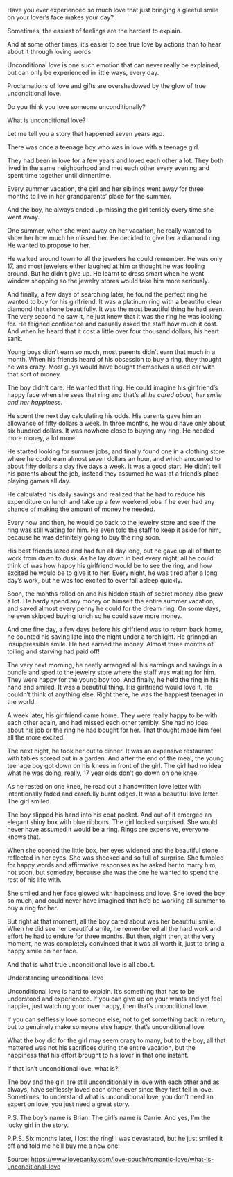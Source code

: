 
<div className={styles["Welcome"]}>

Have you ever experienced so much love that just bringing a gleeful smile on your lover’s face makes your day?

Sometimes, the easiest of feelings are the hardest to explain.

And at some other times, it’s easier to see true love by actions than to hear about it through loving words.

Unconditional love is one such emotion that can never really be explained, but can only be experienced in little ways, every day.

Proclamations of love and gifts are overshadowed by the glow of true unconditional love.

Do you think you love someone unconditionally?

What is unconditional love?

Let me tell you a story that happened seven years ago.

There was once a teenage boy who was in love with a teenage girl.

They had been in love for a few years and loved each other a lot. They both lived in the same neighborhood and met each other every evening and spent time together until dinnertime.

Every summer vacation, the girl and her siblings went away for three months to live in her grandparents’ place for the summer.

And the boy, he always ended up missing the girl terribly every time she went away.

One summer, when she went away on her vacation, he really wanted to show her how much he missed her. He decided to give her a diamond ring. He wanted to propose to her.

He walked around town to all the jewelers he could remember. He was only 17, and most jewelers either laughed at him or thought he was fooling around. But he didn’t give up. He learnt to dress smart when he went window shopping so the jewelry stores would take him more seriously.

And finally, a few days of searching later, he found the perfect ring he wanted to buy for his girlfriend. It was a platinum ring with a beautiful clear diamond that shone beautifully. It was the most beautiful thing he had seen. The very second he saw it, he just knew that it was the ring he was looking for. He feigned confidence and casually asked the staff how much it cost. And when he heard that it cost a little over four thousand dollars, his heart sank.

Young boys didn’t earn so much, most parents didn’t earn that much in a month. When his friends heard of his obsession to buy a ring, they thought he was crazy. Most guys would have bought themselves a used car with that sort of money.

The boy didn’t care. He wanted that ring. He could imagine his girlfriend’s happy face when she sees that ring and that’s all *he cared about, her smile and her happiness.*

He spent the next day calculating his odds. His parents gave him an allowance of fifty dollars a week. In three months, he would have only about six hundred dollars. It was nowhere close to buying any ring. He needed more money, a lot more.

He started looking for summer jobs, and finally found one in a clothing store where he could earn almost seven dollars an hour, and which amounted to about fifty dollars a day five days a week. It was a good start. He didn’t tell his parents about the job, instead they assumed he was at a friend’s place playing games all day.

He calculated his daily savings and realized that he had to reduce his expenditure on lunch and take up a few weekend jobs if he ever had any chance of making the amount of money he needed.

Every now and then, he would go back to the jewelry store and see if the ring was still waiting for him. He even told the staff to keep it aside for him, because he was definitely going to buy the ring soon.

His best friends lazed and had fun all day long, but he gave up all of that to work from dawn to dusk. As he lay down in bed every night, all he could think of was how happy his girlfriend would be to see the ring, and how excited he would be to give it to her. Every night, he was tired after a long day’s work, but he was too excited to ever fall asleep quickly.

Soon, the months rolled on and his hidden stash of secret money also grew a lot. He hardy spend any money on himself the entire summer vacation, and saved almost every penny he could for the dream ring. On some days, he even skipped buying lunch so he could save more money.

And one fine day, a few days before his girlfriend was to return back home, he counted his saving late into the night under a torchlight. He grinned an insuppressible smile. He had earned the money. Almost three months of toiling and starving had paid off!

The very next morning, he neatly arranged all his earnings and savings in a bundle and sped to the jewelry store where the staff was waiting for him. They were happy for the young boy too. And finally, he held the ring in his hand and smiled. It was a beautiful thing. His girlfriend would love it. He couldn’t think of anything else. Right there, he was the happiest teenager in the world.

A week later, his girlfriend came home. They were really happy to be with each other again, and had missed each other terribly. She had no idea about his job or the ring he had bought for her. That thought made him feel all the more excited.



The next night, he took her out to dinner. It was an expensive restaurant with tables spread out in a garden. And after the end of the meal, the young teenage boy got down on his knees in front of the girl. The girl had no idea what he was doing, really, 17 year olds don’t go down on one knee.

As he rested on one knee, he read out a handwritten love letter with intentionally faded and carefully burnt edges. It was a beautiful love letter. The girl smiled.



The boy slipped his hand into his coat pocket. And out of it emerged an elegant shiny box with blue ribbons. The girl looked surprised. She would never have assumed it would be a ring. Rings are expensive, everyone knows that.

When she opened the little box, her eyes widened and the beautiful stone reflected in her eyes. She was shocked and so full of surprise. She fumbled for happy words and affirmative responses as he asked her to marry him, not soon, but someday, because she was the one he wanted to spend the rest of his life with.

She smiled and her face glowed with happiness and love. She loved the boy so much, and could never have imagined that he’d be working all summer to buy a ring for her.

But right at that moment, all the boy cared about was her beautiful smile. When he did see her beautiful smile, he remembered all the hard work and effort he had to endure for three months. But then, right then, at the very moment, he was completely convinced that it was all worth it, just to bring a happy smile on her face.

And that is what true unconditional love is all about.

Understanding unconditional love

Unconditional love is hard to explain. It’s something that has to be understood and experienced. If you can give up on your wants and yet feel happier, just watching your lover happy, then that’s unconditional love.

If you can selflessly love someone else, not to get something back in return, but to genuinely make someone else happy, that’s unconditional love.

What the boy did for the girl may seem crazy to many, but to the boy, all that mattered was not his sacrifices during the entire vacation, but the happiness that his effort brought to his lover in that one instant.

If that isn’t unconditional love, what is?!



The boy and the girl are still unconditionally in love with each other and as always, have selflessly loved each other ever since they first fell in love. Sometimes, to understand what is unconditional love, you don’t need an expert on love, you just need a great story.

P.S. The boy’s name is Brian. The girl’s name is Carrie. And yes, I’m the lucky girl in the story.

P.P.S. Six months later, I lost the ring! I was devastated, but he just smiled it off and told me he’ll buy me a new one!

Source: https://www.lovepanky.com/love-couch/romantic-love/what-is-unconditional-love

</div>
